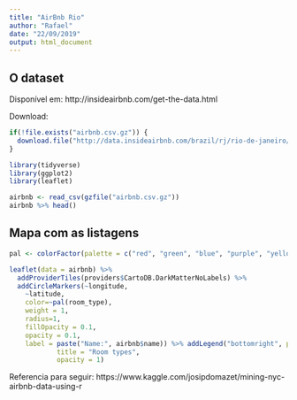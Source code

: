 ```yaml
---
title: "AirBnb Rio"
author: "Rafael"
date: "22/09/2019"
output: html_document
---
```

## O dataset
Disponível em: http://insideairbnb.com/get-the-data.html

Download:
```r
if(!file.exists("airbnb.csv.gz")) {
  download.file("http://data.insideairbnb.com/brazil/rj/rio-de-janeiro/2019-07-15/data/listings.csv.gz", "airbnb.csv.gz")
}
```
```r
library(tidyverse)
library(ggplot2)
library(leaflet)

airbnb <- read_csv(gzfile("airbnb.csv.gz"))
airbnb %>% head()
```

## Mapa com as listagens
```r
pal <- colorFactor(palette = c("red", "green", "blue", "purple", "yellow"), domain = airbnb$room_type)

leaflet(data = airbnb) %>% 
  addProviderTiles(providers$CartoDB.DarkMatterNoLabels) %>% 
  addCircleMarkers(~longitude, 
    ~latitude, 
    color=~pal(room_type), 
    weight = 1, 
    radius=1, 
    fillOpacity = 0.1, 
    opacity = 0.1,
    label = paste("Name:", airbnb$name)) %>% addLegend("bottomright", pal = pal, values = ~room_type,
            title = "Room types",
            opacity = 1)


```

Referencia para seguir:
https://www.kaggle.com/josipdomazet/mining-nyc-airbnb-data-using-r

